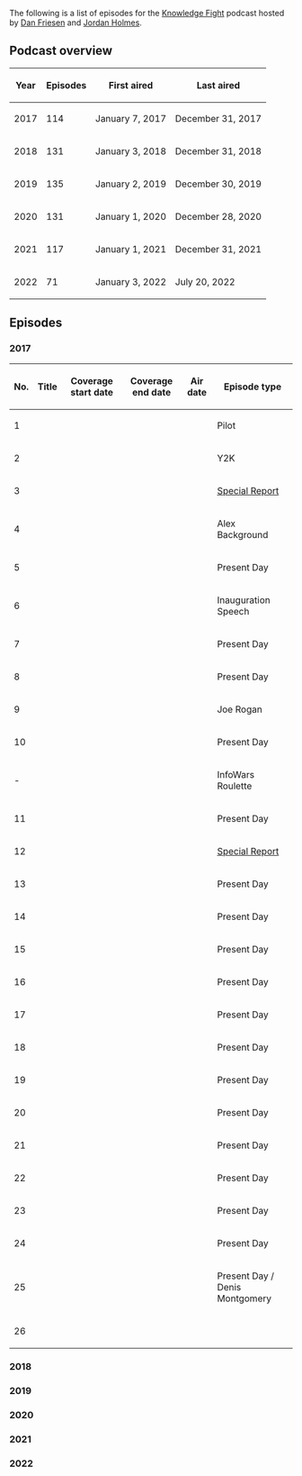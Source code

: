 {{DISPLAYTITLE:
    List of ''Knowledge Fight'' episodes
}}{{Stub}}The following is a list of episodes for the [[Knowledge Fight]] podcast hosted by [[Dan Friesen]] and [[Jordan Holmes]].

==Podcast overview==
{| class="fandom-table"
!Year
!Episodes
!First aired
!Last aired
|-
|2017
|114
|January 7, 2017
|December 31, 2017
|-
|2018
|131
|January 3, 2018
|December 31, 2018
|-
|2019
|135
|January 2, 2019
|December 30, 2019
|-
|2020
|131
|January 1, 2020
|December 28, 2020
|-
|2021
|117
|January 1, 2021
|December 31, 2021
|-
|2022
|71
|January 3, 2022
|July 20, 2022
|}

==Episodes==

===2017===
{| class="fandom-table"
!No.
!Title
!Coverage
start date
!Coverage
end date
!Air date
!Episode type
|-
|1
|
|
|
|
|Pilot
|-
|2
|
|
|
|
|Y2K
|-
|3
|
|
|
|
|[[Special Report]]
|-
|4
|
|
|
|
|Alex Background
|-
|5
|
|
|
|
|Present Day
|-
|6
|
|
|
|
|Inauguration Speech
|-
|7
|
|
|
|
|Present Day
|-
|8
|
|
|
|
|Present Day
|-
|9
|
|
|
|
|Joe Rogan
|-
|10
|
|
|
|
|Present Day
|-
| -
|
|
|
|
|InfoWars Roulette
|-
|11
|
|
|
|
|Present Day
|-
|12
|
|
|
|
|[[Special Report]]
|-
|13
|
|
|
|
|Present Day
|-
|14
|
|
|
|
|Present Day
|-
|15
|
|
|
|
|Present Day
|-
|16
|
|
|
|
|Present Day
|-
|17
|
|
|
|
|Present Day
|-
|18
|
|
|
|
|Present Day
|-
|19
|
|
|
|
|Present Day
|-
|20
|
|
|
|
|Present Day
|-
|21
|
|
|
|
|Present Day
|-
|22
|
|
|
|
|Present Day
|-
|23
|
|
|
|
|Present Day
|-
|24
|
|
|
|
|Present Day
|-
|25
|
|
|
|
|Present Day / Denis Montgomery
|-
|26
|
|
|
|
|
|}

===2018===

===2019===

===2020===

===2021===

===2022===